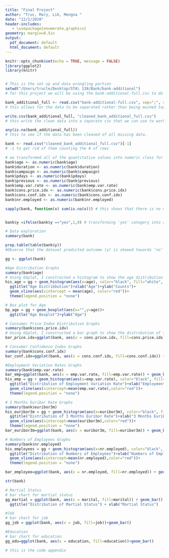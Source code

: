 ```yaml
---
title: "Final Project"
author: "Truc, Mary, Lik, Mengna "
date: "12/1/2020"
header-includes:
   - \usepackage{enumerate,graphicx}
geometry: margin=0.5in 
output:
  pdf_document: default
  html_document: default
---
```


```r
knitr::opts_chunk$set(echo = TRUE, message = FALSE)
library(ggplot2)
library(knitr)


# This is the set up and data wrangling portion
setwd("/Users/trucle/Desktop/STA\ 138/Bank/bank-additional")
# for this project we will be using the bank-additional-full.csv to do our analysis on.

bank_additional_full <- read.csv("bank-additional-full.csv", sep=";", stringsAsFactors = F, header = T) 
# this allows for the data to be separated rather than being mushed together.

write.csv(bank_additional_full, "cleaned_bank_additional_full.csv") 
# this write the clean data into a separate csv that we can use to work with

any(is.na(bank_additional_full))
# this to see if the data has been cleaned of all missing data.

bank <- read.csv("cleaned_bank_additional_full.csv")[-1] 
# -1 to get rid of them counting the # of rows 

# we transformed all of the quantitative values into numeric class for easier manipulation later on. 
bank$age <- as.numeric(bank$age)
bank$duration <- as.numeric(bank$duration)
bank$campaign <- as.numeric(bank$campaign)
bank$pdays <- as.numeric(bank$pdays)
bank$previous <- as.numeric(bank$previous)
bank$emp.var.rate <- as.numeric(bank$emp.var.rate)
bank$cons.price.idx <- as.numeric(bank$cons.price.idx)
bank$cons.conf.idx <- as.numeric(bank$cons.conf.idx)
bank$nr.employed <- as.numeric(bank$nr.employed)

sapply(bank, function(x) sum(is.na(x))) # this shows that there is no missing values within the dataset for any categories


bank$y =ifelse(bank$y =="yes",1,0) # transforming 'yes' category into a binary 1=yes 0=no
```

```r
# Data exploration 
summary(bank)

prop.table(table(bank$y)) 
#Observe that the dataset predicted outcome (y) is skewed towards ‘no’ with over 88%.

gg <- ggplot(bank)

#Age Distribution Graphs 
summary(bank$age)
# Using GGplot, I constructed a histogram to show the age distribution along with the red line to indicate the mean  
his_age = gg + geom_histogram(aes(x=age), color="black", fill="white", binwidth = 1)+
  ggtitle("Age Distribbution")+xlab("Age")+ylab("Counts")+
  geom_vline(aes(xintercept = mean(age), color="red"))+
  theme(legend.position = "none")

# Box plot for Age 
bp_age = gg + geom_boxplot(aes(x="",y=age))+
  ggtitle("Age Boxplot")+ylab("Age")

# Consumer Price Index Distribution Graphs
summary(bank$cons.price.idx)
# Using GGplot, I constructed a bar graph to show the distribution of the consumer price index
bar_price.idx=ggplot(bank, aes(x = cons.price.idx, fill=cons.price.idx)) + geom_bar() 

# Consumer Confidence Index Graphs 
summary(bank$cons.conf.idx)
bar_conf.idx=ggplot(bank, aes(x = cons.conf.idx, fill=cons.conf.idx)) + geom_bar() 

#Employment Variation Rates Graphs
summary(bank$emp.var.rate)
bar_emp=ggplot(bank, aes(x = emp.var.rate, fill=emp.var.rate)) + geom_bar() 
his_emp = gg + geom_histogram(aes(x=emp.var.rate), color="black", fill="white", binwidth = 1)+
  ggtitle("Distribution of Employment Variation Rate")+xlab("Employment Variation Rate")+ylab("Counts")+
  geom_vline(aes(xintercept=mean(emp.var.rate),color="red"))+
  theme(legend.position = "none")

# 3 Months Euribor Rate Graphs
summary(bank$euribor3m)
his_euribor3m = gg + geom_histogram(aes(x=euribor3m), color="black", fill="white", binwidth = 0.1)+
  ggtitle("Distribution of 3 Months Euribor Rate")+xlab("3 Months Euribor Rate")+ylab("Counts")+
  geom_vline(aes(xintercept=mean(euribor3m),color="red"))+
  theme(legend.position = "none")
bar_euribor3m=ggplot(bank, aes(x = euribor3m, fill=euribor3m)) + geom_bar() 

# Numbers of Employees Graphs
summary(bank$nr.employed)
his_employees = gg + geom_histogram(aes(x=nr.employed), color="black", fill="white", binwidth = 10)+
  ggtitle("Distribution of Numbers of Employees")+xlab("Numbers of Employees")+ylab("Counts")+
  geom_vline(aes(xintercept=mean(nr.employed),color="red"))+
  theme(legend.position = "none")

bar_employee=ggplot(bank, aes(x = nr.employed, fill=nr.employed)) + geom_bar() 

str(bank)

# Martial Status 
# bar chart for martial status
gg_martial = ggplot(bank, aes(x = marital, fill=marital)) + geom_bar() + 
  ggtitle("Distribution of Martial Status") + xlab("Martial Status")

#Job
# bar chart for job
gg_job = ggplot(bank, aes(x = job, fill=job))+geom_bar() 

#Education 
# bar chart for education
gg_edu=ggplot(bank, aes(x = education, fill=education))+geom_bar()
```




```r
# this is the code appendix 
```